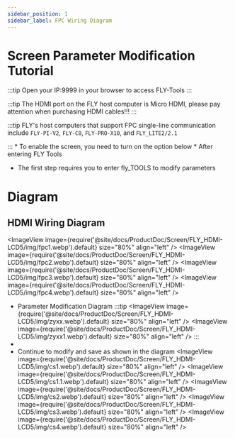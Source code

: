 ```yaml
---
sidebar_position: 1
sidebar_label: FPC Wiring Diagram
---
```



# Screen Parameter Modification Tutorial
:::tip
Open your IP:9999 in your browser to access FLY-Tools
:::

:::tip
The HDMI port on the FLY host computer is Micro HDMI, please pay attention when purchasing HDMI cables!!!
:::

:::tip
FLY's host computers that support FPC single-line communication include `FLY-PI-V2`, `FLY-C8`, `FLY-PRO-X10`, and `FLY_LITE2/2.1`

:::
    * To enable the screen, you need to turn on the option below
    * After entering FLY Tools
* The first step requires you to enter fly_TOOLS to modify parameters

# Diagram
## HDMI Wiring Diagram
<ImageView image={require('@site/docs/ProductDoc/Screen/FLY_HDMI-LCD5/img/fpc1.webp').default} size="80%" align="left" />
<ImageView image={require('@site/docs/ProductDoc/Screen/FLY_HDMI-LCD5/img/fpc2.webp').default} size="80%" align="left" />
<ImageView image={require('@site/docs/ProductDoc/Screen/FLY_HDMI-LCD5/img/fpc3.webp').default} size="80%" align="left" />
<ImageView image={require('@site/docs/ProductDoc/Screen/FLY_HDMI-LCD5/img/fpc4.webp').default} size="80%" align="left" />
* Parameter Modification Diagram
:::tip
<ImageView image={require('@site/docs/ProductDoc/Screen/FLY_HDMI-LCD5/img/zyxx.webp').default} size="80%" align="left" />
<ImageView image={require('@site/docs/ProductDoc/Screen/FLY_HDMI-LCD5/img/zyxx1.webp').default} size="80%" align="left" />
:::
*
* Continue to modify and save as shown in the diagram
<ImageView image={require('@site/docs/ProductDoc/Screen/FLY_HDMI-LCD5/img/cs1.webp').default} size="80%" align="left" />
<ImageView image={require('@site/docs/ProductDoc/Screen/FLY_HDMI-LCD5/img/cs1.1.webp').default} size="80%" align="left" />
<ImageView image={require('@site/docs/ProductDoc/Screen/FLY_HDMI-LCD5/img/cs2.webp').default} size="80%" align="left" />
<ImageView image={require('@site/docs/ProductDoc/Screen/FLY_HDMI-LCD5/img/cs3.webp').default} size="80%" align="left" />
<ImageView image={require('@site/docs/ProductDoc/Screen/FLY_HDMI-LCD5/img/cs4.webp').default} size="80%" align="left" />